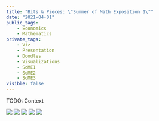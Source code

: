 ```yaml
---
title: "Bits & Pieces: \"Summer of Math Exposition 1\""
date: "2021-04-01"
public_tags:
    - Economics
    - Mathematics
private_tags:
    - Viz
    - Presentation
    - Doodles
    - Visualizations
    - SoME1
    - SoME2
    - SoME3
visible: false
---
```


TODO: Context

![](./bachelors.jpeg)
![](./stable_matching_1.png)
![](./stable_matching_2.png)
![](./stable_matching_3.png)
![](./stopping.jpeg)